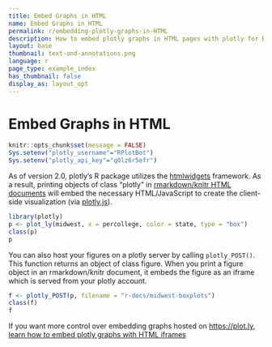 ```yaml
---
title: Embed Graphs in HTML
name: Embed Graphs in HTML
permalink: r/embedding-plotly-graphs-in-HTML
description: How to embed plotly graphs in HTML pages with plotly for R
layout: base
thumbnail: text-and-annotations.png
language: r
page_type: example_index
has_thumbnail: false
display_as: layout_opt
---
```


# Embed Graphs in HTML

```r
knitr::opts_chunk$set(message = FALSE)
Sys.setenv("plotly_username"="RPlotBot")
Sys.setenv("plotly_api_key"="q0lz6r5efr")
```

As of version 2.0, plotly's R package utilizes the [htmlwidgets](http://www.htmlwidgets.org/) framework. As a result, printing objects of class "plotly" in [rmarkdown/knitr HTML documents](http://rmarkdown.rstudio.com/html_document_format.html) will embed the necessary HTML/JavaScript to create the client-side visualization (via [plotly.js](http://plot.ly/javascript)).

```r
library(plotly)
p <- plot_ly(midwest, x = percollege, color = state, type = "box")
class(p)
p
```

You can also host your figures on a plotly server by calling `plotly_POST()`. This function returns an object of class figure. When you print a figure object in an rmarkdown/knitr document, it embeds the figure as an iframe which is served from your plotly account.

```r
f <- plotly_POST(p, filename = "r-docs/midwest-boxplots")
class(f)
f
```

If you want more control over embedding graphs hosted on <https://plot.ly>, [learn how to embed plotly graphs with HTML iframes](http://help.plot.ly/embed-graphs-in-websites/)

